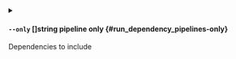 
<details className="config-field -function" data-expandable="false">
<summary>

#### `--only` <span className="config-field-type">[]string</span> <span className="config-field-enum"></span> <span className="config-field-default -return"></span> <span className="config-field-required" data-required="false">pipeline only</span>  {#run_dependency_pipelines-only}

Dependencies to include

</summary>



</details>

